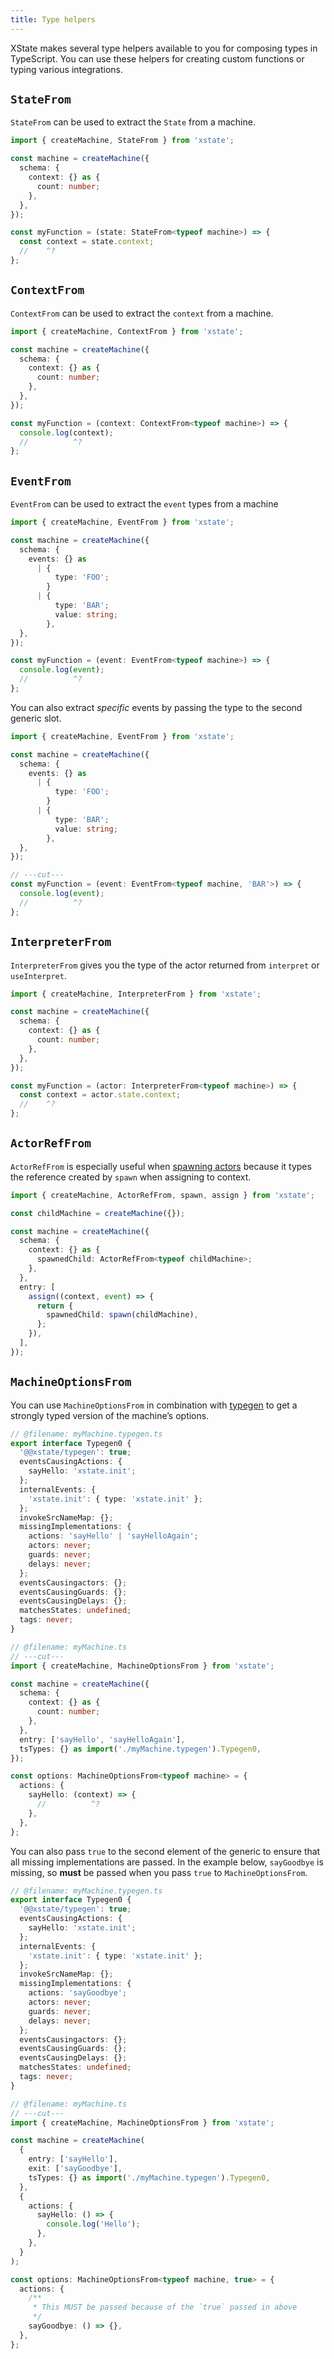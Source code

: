 ```yaml
---
title: Type helpers
---
```


<!-- Needs technical review -->

<!-- deps: ["context-typescript","events-typescript","running-machines-intro","intro-to-state-api"] -->

XState makes several type helpers available to you for composing types in TypeScript. You can use these helpers for creating custom functions or typing various integrations.

## `StateFrom`

`StateFrom` can be used to extract the `State` from a machine.

```ts twoslash
import { createMachine, StateFrom } from 'xstate';

const machine = createMachine({
  schema: {
    context: {} as {
      count: number;
    },
  },
});

const myFunction = (state: StateFrom<typeof machine>) => {
  const context = state.context;
  //    ^?
};
```

## `ContextFrom`

`ContextFrom` can be used to extract the `context` from a machine.

```ts twoslash
import { createMachine, ContextFrom } from 'xstate';

const machine = createMachine({
  schema: {
    context: {} as {
      count: number;
    },
  },
});

const myFunction = (context: ContextFrom<typeof machine>) => {
  console.log(context);
  //          ^?
};
```

## `EventFrom`

`EventFrom` can be used to extract the `event` types from a machine

```ts twoslash
import { createMachine, EventFrom } from 'xstate';

const machine = createMachine({
  schema: {
    events: {} as
      | {
          type: 'FOO';
        }
      | {
          type: 'BAR';
          value: string;
        },
  },
});

const myFunction = (event: EventFrom<typeof machine>) => {
  console.log(event);
  //          ^?
};
```

You can also extract _specific_ events by passing the type to the second generic slot.

```ts twoslash
import { createMachine, EventFrom } from 'xstate';

const machine = createMachine({
  schema: {
    events: {} as
      | {
          type: 'FOO';
        }
      | {
          type: 'BAR';
          value: string;
        },
  },
});

// ---cut---
const myFunction = (event: EventFrom<typeof machine, 'BAR'>) => {
  console.log(event);
  //          ^?
};
```

## `InterpreterFrom`

`InterpreterFrom` gives you the type of the actor returned from `interpret` or `useInterpret`.

```ts twoslash
import { createMachine, InterpreterFrom } from 'xstate';

const machine = createMachine({
  schema: {
    context: {} as {
      count: number;
    },
  },
});

const myFunction = (actor: InterpreterFrom<typeof machine>) => {
  const context = actor.state.context;
  //    ^?
};
```

## `ActorRefFrom`

`ActorRefFrom` is especially useful when [spawning actors](/xstate/actors/spawn) because it types the reference created by `spawn` when assigning to context.

```ts twoslash
import { createMachine, ActorRefFrom, spawn, assign } from 'xstate';

const childMachine = createMachine({});

const machine = createMachine({
  schema: {
    context: {} as {
      spawnedChild: ActorRefFrom<typeof childMachine>;
    },
  },
  entry: [
    assign((context, event) => {
      return {
        spawnedChild: spawn(childMachine),
      };
    }),
  ],
});
```

## `MachineOptionsFrom`

You can use `MachineOptionsFrom` in combination with [typegen](/xstate/typescript/typegen) to get a strongly typed version of the machine’s options.

```ts twoslash
// @filename: myMachine.typegen.ts
export interface Typegen0 {
  '@@xstate/typegen': true;
  eventsCausingActions: {
    sayHello: 'xstate.init';
  };
  internalEvents: {
    'xstate.init': { type: 'xstate.init' };
  };
  invokeSrcNameMap: {};
  missingImplementations: {
    actions: 'sayHello' | 'sayHelloAgain';
    actors: never;
    guards: never;
    delays: never;
  };
  eventsCausingactors: {};
  eventsCausingGuards: {};
  eventsCausingDelays: {};
  matchesStates: undefined;
  tags: never;
}

// @filename: myMachine.ts
// ---cut---
import { createMachine, MachineOptionsFrom } from 'xstate';

const machine = createMachine({
  schema: {
    context: {} as {
      count: number;
    },
  },
  entry: ['sayHello', 'sayHelloAgain'],
  tsTypes: {} as import('./myMachine.typegen').Typegen0,
});

const options: MachineOptionsFrom<typeof machine> = {
  actions: {
    sayHello: (context) => {
      //          ^?
    },
  },
};
```

You can also pass `true` to the second element of the generic to ensure that all missing implementations are passed. In the example below, `sayGoodbye` is missing, so **must** be passed when you pass `true` to `MachineOptionsFrom`.

```ts twoslash
// @filename: myMachine.typegen.ts
export interface Typegen0 {
  '@@xstate/typegen': true;
  eventsCausingActions: {
    sayHello: 'xstate.init';
  };
  internalEvents: {
    'xstate.init': { type: 'xstate.init' };
  };
  invokeSrcNameMap: {};
  missingImplementations: {
    actions: 'sayGoodbye';
    actors: never;
    guards: never;
    delays: never;
  };
  eventsCausingactors: {};
  eventsCausingGuards: {};
  eventsCausingDelays: {};
  matchesStates: undefined;
  tags: never;
}

// @filename: myMachine.ts
// ---cut---
import { createMachine, MachineOptionsFrom } from 'xstate';

const machine = createMachine(
  {
    entry: ['sayHello'],
    exit: ['sayGoodbye'],
    tsTypes: {} as import('./myMachine.typegen').Typegen0,
  },
  {
    actions: {
      sayHello: () => {
        console.log('Hello');
      },
    },
  }
);

const options: MachineOptionsFrom<typeof machine, true> = {
  actions: {
    /**
     * This MUST be passed because of the `true` passed in above
     */
    sayGoodbye: () => {},
  },
};
```
